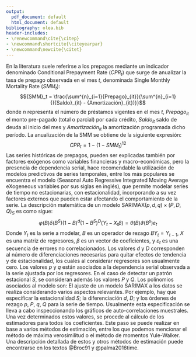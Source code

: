 ---
output:
  pdf_document: default
  html_document: default
bibliography: olea.bib
header-includes:
- \renewcommand\cite{\citep}
- \newcommand\shortcite{\citeyearpar}
- \newcommand\newcite{\citet}
---

\section*{Metodología}

En la literatura suele referirse a los prepagos mediante un indicador denominado
Conditional Prepayment Rate (${CPR}_t$) que surge de anualizar la tasa de prepago observada en el mes $t$, denominada Single Monthly Mortality Rate (${SMM}_t$):
$${SMM}_t = \frac{\sum^{n}_{i=1}{Prepago}_{it}}{\sum^{n}_{i=1}{({Saldo}_{it} - {Amortización}_{it})}}$$
donde $n$ representa el número de préstamos vigentes en el mes $t$, ${Prepago}_{it}$ el
monto pre-pagado (total o parcial) por cada crédito, ${Saldo}_{it}$ saldo de deuda al
inicio del mes y ${Amortización}_{it}$ la amortización programada dicho período. La anualización de la SMM se obtiene de la siguiente expresión:
$${CPR}_t = 1 - (1-{SMM}_t)^{12}$$
Las series históricas de prepagos, pueden ser explicadas también por factores exógenos como variables financieras y macro-económicas, pero la presencia de dependencia serial, hace recomendable la utilización de modelos
predictivos de series temporales, entre los más populares se encuentra el modelo \textbf{SARIMAX} (Seasonal Auto Regressive Integrated Moving Average eXogeneous
variables por sus siglas en inglés), que permite modelar series de tiempo no estacionarias, con estacionalidad, incorporando a su vez factores externos que pueden estar afectando el comportamiento de la serie.
La descripción matemática de un modelo SARIMAX$(p,d,q)\times {(P,D,Q)}_S$ es como sigue:
$$\varphi(B)\delta(B^S){(1-B)}^d{(1-B^S)}^D(Y_t - X_t\beta) = \theta(B)\vartheta(B^s)\varepsilon_t$$
Donde $Y_t$ es la serie a modelar, $B$ es un operador de rezago $BY_t = Y_{t-1}$, $X$ es una
matriz de regresores, $\beta$ es un vector de coeficientes, y $\varepsilon_t$ es una secuencia de errores no correlacionados. Los valores $d$ y $D$ corresponden al número de diferenciaciones necesarias para quitar efectos de tendencia y de estacionalidad, los cuales al considerar regresores son usualmente cero. Los valores $p$ y $q$ están asociados a la dependencia serial observada a la serie ajustada por los regresores. En el caso de detectar un patrón estacional $S$, se consideran además los valores $P$ y $Q$. Los polinomios asociados al modelo son:
\begin{eqnarray}
\varphi(B) = 1 + \varphi_1B + \dots + \varphi_pB^p\\
\delta(B^S) = 1 + \delta_1B^S + \dots + \delta_pB^{SP}\\
\theta(B) = 1 + \theta_1B + \dots + \theta_qB^q\\
\vartheta(B^s) = 1 + \vartheta_1B^S + \dots + \vartheta_QB^{SQ}
\nonumber
\end{eqnarray}
El ajuste de un modelo SARIMAX a los datos se realiza considerando varios aspectos relevantes. Por ejemplo, hay que especificar la estacionalidad $S$; la
diferenciación $d$, $D$; y los órdenes de rezago $p$, $P$, $q$, $Q$ para la serie de tiempo.
Usualmente esta especificación se lleva a cabo inspeccionando los gráficos de auto-correlaciones muestrales. Una vez determinados estos valores, se procede al cálculo de los estimadores para todos los coeficientes. Este paso se puede realizar en base a varios métodos de estimación, entre los que podemos mencionar el método de máxima verosimilitud o el método de momentos Yule-Walker. Una descripción detallada de estos y otros métodos de estimación puede encontrarse en los textos 
@Broc91 y @palma2016time.
